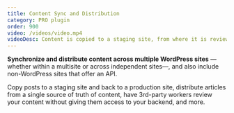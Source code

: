 ```yaml
---
title: Content Sync and Distribution
category: PRO plugin
order: 900
video: /videos/video.mp4
videoDesc: Content is copied to a staging site, from where it is reviewed by a 3rd-party editor, and then it is copied back to the production site.
---
```


**Synchronize and distribute content across multiple WordPress sites** —whether within a multisite or across independent sites—, and also include non-WordPress sites that offer an API.

Copy posts to a staging site and back to a production site, distribute articles from a single source of truth of content, have 3rd-party workers review your content without giving them access to your backend, and more.
